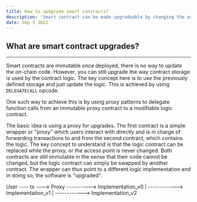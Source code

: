 ```yaml
---
title: How to updgrade smart contracts?
description: 'Smart contract can be made upgradeable by changing the execution logic of a smart contract while esnuring that the new contract logic will use the same  state ( contract storage) as previously.'
date: Sep 5 2022
---
```


## What are smart contract upgrades?

---

Smart contracts are immutable once deployed, there is no way to update the on-chain code. However, you can still upgrade the way contract storage is used by the contract logic. The key concept here is to use the previously defined storage and just update the logic.
This is achieved by using `DELEGATECALL` opcode.

One such way to achieve this is by using proxy patterns to delegate function calls from an immutable proxy contract to a modifiable logic contract.

The basic idea is using a proxy for upgrades. The first contract is a simple wrapper or "proxy" which users interact with directly and is in charge of forwarding transactions to and from the second contract, which contains the logic. The key concept to understand is that the logic contract can be replaced while the proxy, or the access point is never changed. Both contracts are still immutable in the sense that their code cannot be changed, but the logic contract can simply be swapped by another contract. The wrapper can thus point to a different logic implementation and in doing so, the software is "upgraded".

User ---- tx ---> Proxy ----------> Implementation_v0
|
------------> Implementation_v1
|
------------> Implementation_v2
